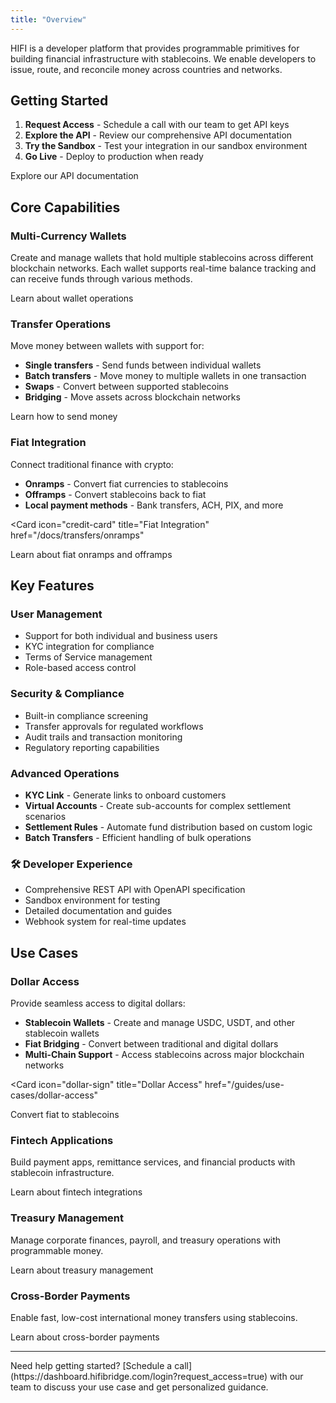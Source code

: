 ```yaml
---
title: "Overview"
---
```


HIFI is a developer platform that provides programmable primitives for building financial infrastructure with stablecoins. We enable developers to issue, route, and reconcile money across countries and networks.

## Getting Started

1. **Request Access** - Schedule a call with our team to get API keys
2. **Explore the API** - Review our comprehensive API documentation
3. **Try the Sandbox** - Test your integration in our sandbox environment
4. **Go Live** - Deploy to production when ready

<Card icon="code" title="API Reference" href="/api">
  Explore our API documentation
</Card>

## Core Capabilities

### Multi-Currency Wallets

Create and manage wallets that hold multiple stablecoins across different blockchain networks. Each wallet supports real-time balance tracking and can receive funds through various methods.

<Card icon="wallet" title="Wallet Management" href="/docs/wallets">
  Learn about wallet operations
</Card>

### Transfer Operations

Move money between wallets with support for:

- **Single transfers** - Send funds between individual wallets
- **Batch transfers** - Move money to multiple wallets in one transaction
- **Swaps** - Convert between supported stablecoins
- **Bridging** - Move assets across blockchain networks

<Card icon="arrow-right" title="Transfer Guide" href="/guides/send">
  Learn how to send money
</Card>

### Fiat Integration

Connect traditional finance with crypto:

- **Onramps** - Convert fiat currencies to stablecoins
- **Offramps** - Convert stablecoins back to fiat
- **Local payment methods** - Bank transfers, ACH, PIX, and more

<Card
  icon="credit-card"
  title="Fiat Integration"
  href="/docs/transfers/onramps"
>
  Learn about fiat onramps and offramps
</Card>

## Key Features

### User Management

- Support for both individual and business users
- KYC integration for compliance
- Terms of Service management
- Role-based access control

### Security & Compliance

- Built-in compliance screening
- Transfer approvals for regulated workflows
- Audit trails and transaction monitoring
- Regulatory reporting capabilities

### Advanced Operations

- **KYC Link** - Generate links to onboard customers
- **Virtual Accounts** - Create sub-accounts for complex settlement scenarios
- **Settlement Rules** - Automate fund distribution based on custom logic
- **Batch Transfers** - Efficient handling of bulk operations

### 🛠 Developer Experience

- Comprehensive REST API with OpenAPI specification
- Sandbox environment for testing
- Detailed documentation and guides
- Webhook system for real-time updates

## Use Cases

### Dollar Access

Provide seamless access to digital dollars:

- **Stablecoin Wallets** - Create and manage USDC, USDT, and other stablecoin wallets
- **Fiat Bridging** - Convert between traditional and digital dollars
- **Multi-Chain Support** - Access stablecoins across major blockchain networks

<Card
  icon="dollar-sign"
  title="Dollar Access"
  href="/guides/use-cases/dollar-access"
>
  Convert fiat to stablecoins
</Card>

### Fintech Applications

Build payment apps, remittance services, and financial products with stablecoin infrastructure.

<Card icon="smartphone" title="Fintech Guide" href="/guides/use-cases/fintech">
  Learn about fintech integrations
</Card>

### Treasury Management

Manage corporate finances, payroll, and treasury operations with programmable money.

<Card icon="building" title="Treasury Guide" href="/guides/use-cases/treasury">
  Learn about treasury management
</Card>

### Cross-Border Payments

Enable fast, low-cost international money transfers using stablecoins.

<Card icon="globe" title="Cross-Border Guide" href="/guides/use-cases/payments">
  Learn about cross-border payments
</Card>

---

<Note>
  Need help getting started? [Schedule a
  call](https://dashboard.hifibridge.com/login?request_access=true) with our
  team to discuss your use case and get personalized guidance.
</Note>
